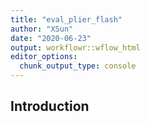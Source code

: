 ```yaml
---
title: "eval_plier_flash"
author: "XSun"
date: "2020-06-23"
output: workflowr::wflow_html
editor_options:
  chunk_output_type: console
---
```


## Introduction

```r

```

